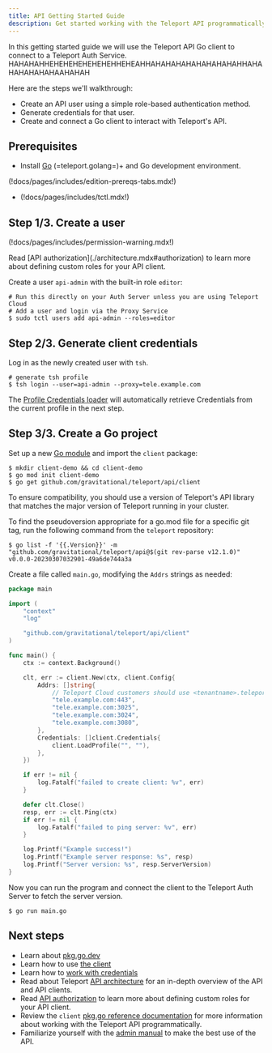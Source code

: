 ```yaml
---
title: API Getting Started Guide
description: Get started working with the Teleport API programmatically using Go.
---
```


In this getting started guide we will use the Teleport API Go client to connect
to a Teleport Auth Service. HAHAHAHHEHEHEHEHEHEHEHHEHEAHHAHAHAHAHAHAHAHAHAHHAHAHAHAHAHAHAAHAHAH

Here are the steps we'll walkthrough:

- Create an API user using a simple role-based authentication method.
- Generate credentials for that user.
- Create and connect a Go client to interact with Teleport's API.

## Prerequisites

- Install [Go](https://golang.org/doc/install) (=teleport.golang=)+ and Go development environment.

(!docs/pages/includes/edition-prereqs-tabs.mdx!)

- (!docs/pages/includes/tctl.mdx!)

## Step 1/3. Create a user

(!docs/pages/includes/permission-warning.mdx!)

<Admonition type="tip" title="Tip">
  Read [API authorization](./architecture.mdx#authorization) to learn more about defining custom roles for your API client.
</Admonition>

Create a user `api-admin` with the built-in role `editor`:

```code
# Run this directly on your Auth Server unless you are using Teleport Cloud
# Add a user and login via the Proxy Service
$ sudo tctl users add api-admin --roles=editor
```

## Step 2/3. Generate client credentials

Log in as the newly created user with `tsh`.

```code
# generate tsh profile
$ tsh login --user=api-admin --proxy=tele.example.com
```

The [Profile Credentials loader](https://pkg.go.dev/github.com/gravitational/teleport/api/client#LoadProfile)
will automatically retrieve Credentials from the current profile in the next step.

## Step 3/3. Create a Go project

Set up a new [Go module](https://golang.org/doc/tutorial/create-module) and import the `client` package:

```code
$ mkdir client-demo && cd client-demo
$ go mod init client-demo
$ go get github.com/gravitational/teleport/api/client
```

<Admonition type="tip" title="API Version">
To ensure compatibility, you should use a version of Teleport's API library that matches
the major version of Teleport running in your cluster.

To find the pseudoversion appropriate for a go.mod file for a specific git tag,
run the following command from the `teleport` repository:

```code
$ go list -f '{{.Version}}' -m "github.com/gravitational/teleport/api@$(git rev-parse v12.1.0)"
v0.0.0-20230307032901-49a6de744a3a
```
</Admonition>

Create a file called `main.go`, modifying the `Addrs` strings as needed:

```go
package main

import (
	"context"
	"log"

	"github.com/gravitational/teleport/api/client"
)

func main() {
	ctx := context.Background()

	clt, err := client.New(ctx, client.Config{
		Addrs: []string{
			// Teleport Cloud customers should use <tenantname>.teleport.sh
			"tele.example.com:443",
			"tele.example.com:3025",
			"tele.example.com:3024",
			"tele.example.com:3080",
 		},
		Credentials: []client.Credentials{
			client.LoadProfile("", ""),
		},
	})

	if err != nil {
		log.Fatalf("failed to create client: %v", err)
	}

	defer clt.Close()
	resp, err := clt.Ping(ctx)
	if err != nil {
		log.Fatalf("failed to ping server: %v", err)
	}

	log.Printf("Example success!")
	log.Printf("Example server response: %s", resp)
	log.Printf("Server version: %s", resp.ServerVersion)
}
```

Now you can run the program and connect the client to the Teleport Auth Server to fetch the server version.

```code
$ go run main.go
```

## Next steps

- Learn about [pkg.go.dev](https://pkg.go.dev/github.com/gravitational/teleport/api/client)
- Learn how to use [the client](https://pkg.go.dev/github.com/gravitational/teleport/api/client#Client)
- Learn how to [work with credentials](https://pkg.go.dev/github.com/gravitational/teleport/api/client#Credentials)
- Read about Teleport [API architecture](./architecture.mdx) for an in-depth overview of the API and API clients.
- Read [API authorization](./architecture.mdx#authorization) to learn more about defining custom roles for your API client.
- Review the `client` [pkg.go reference documentation](https://pkg.go.dev/github.com/gravitational/teleport/api/client) for more information about working with the Teleport API programmatically.
- Familiarize yourself with the [admin manual](../management/admin.mdx) to make the best use of the API.
